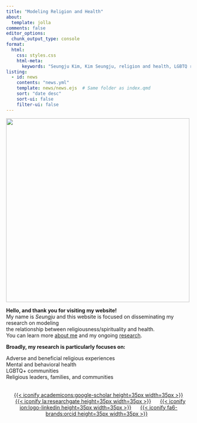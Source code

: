 ```yaml
---
title: "Modeling Religion and Health"
about:
  template: jolla
comments: false
editor_options: 
  chunk_output_type: console
format:
  html:
    css: styles.css
    html-meta:
      keywords: "Seungju Kim, Kim Seungju, religion and health, LGBTQ research, mental health, spirituality research, psychology, clinical psychology, University of Illinois, Urbana, Champaign, UIUC"
listing:
  - id: news
    contents: "news.yml"
    template: news/news.ejs  # Same folder as index.qmd
    sort: "date desc"
    sort-ui: false
    filter-ui: false
---
```


![](images/rel_health.png){fig-align="center" width="500"}

::: {#hero-heading}
**Hello, and thank you for visiting my website!**<br> My name is *Seungju* and this website is focused on disseminating my research on modeling<br> the relationship between religiousness/spirituality and health. <br> You can learn more [about me](https://follhim.github.io/about.html) and my ongoing [research](https://follhim.github.io/research/papers.html).

**Broadly, my research is particularly focuses on:**

Adverse and beneficial religious experiences<br> Mental and behavioral health<br> LGBTQ+ communities<br> Religious leaders, families, and communities
:::

::: {.social-links style="text-align: center; margin: 2rem 0;"}
[{{< iconify academicons:google-scholar height=35px width=35px >}}](https://scholar.google.com/citations?user=JWNJV9UAAAAJ&hl){target="_blank" style="margin: 0 10px;"} [{{< iconify la:researchgate height=35px width=35px >}}](https://www.researchgate.net/profile/Seungju-Kim-11){target="_blank" style="margin: 0 10px;"} [{{< iconify ion:logo-linkedin height=35px width=35px >}}](https://www.linkedin.com/in/kimseungju/){target="_blank" style="margin: 0 10px;"} [{{< iconify fa6-brands:orcid height=35px width=35px >}}](https://orcid.org/0009-0009-5166-9170){target="_blank" style="margin: 0 10px;"}
:::

::: {#news}
:::
